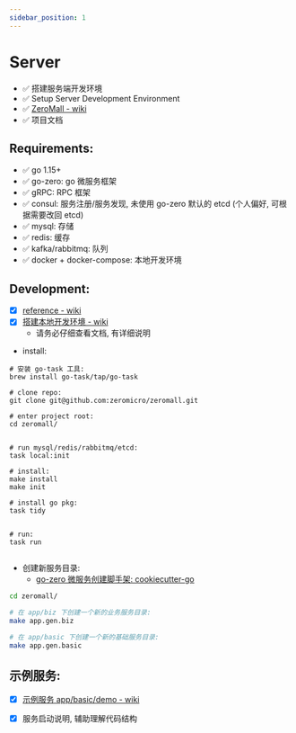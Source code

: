 ```yaml
---
sidebar_position: 1
---
```


# Server

- ✅ 搭建服务端开发环境
- ✅ Setup Server Development Environment
- ✅ [ZeroMall - wiki](https://github.com/zeromicro/zeromall/wiki)
- ✅ 项目文档

## Requirements:

- ✅ go 1.15+
- ✅ go-zero: go 微服务框架
- ✅ gRPC: RPC 框架
- ✅ consul: 服务注册/服务发现, 未使用 go-zero 默认的 etcd (个人偏好, 可根据需要改回 etcd)
- ✅ mysql: 存储
- ✅ redis: 缓存
- ✅ kafka/rabbitmq: 队列
- ✅ docker + docker-compose: 本地开发环境

## Development:

- [x] [reference - wiki](https://github.com/zeromicro/zeromall/wiki/reference)
- [x] [搭建本地开发环境 - wiki](https://github.com/zeromicro/zeromall/wiki/setup-development)
  - 请务必仔细查看文档, 有详细说明

- install:

```
# 安装 go-task 工具:
brew install go-task/tap/go-task

# clone repo:
git clone git@github.com:zeromicro/zeromall.git

# enter project root:
cd zeromall/


# run mysql/redis/rabbitmq/etcd:
task local:init

# install:
make install
make init

# install go pkg:
task tidy


# run:
task run


```

- 创建新服务目录:
  - [go-zero 微服务创建脚手架: cookiecutter-go](https://github.com/better-go/cookiecutter-go)

```bash
cd zeromall/

# 在 app/biz 下创建一个新的业务服务目录:
make app.gen.biz

# 在 app/basic 下创建一个新的基础服务目录:
make app.gen.basic
```

## 示例服务:

- [x] [示例服务 app/basic/demo - wiki](https://github.com/zeromicro/zeromall/wiki/demo-service)
- [x] 服务启动说明, 辅助理解代码结构

